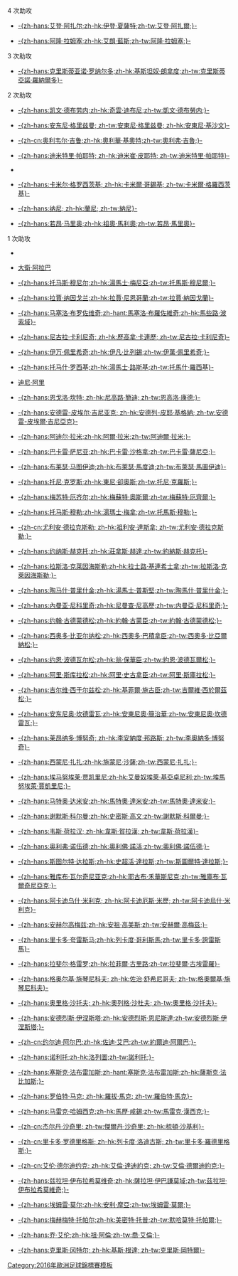 ;4 次助攻
{{div col|3}}
* {{flagicon|BEL}} [[伊登·夏薩特|-{zh-hans:艾登·阿扎尔;zh-hk:伊登·夏薩特;zh-tw:艾登·阿扎爾;}-]]
* {{flagicon|WAL}} [[阿隆·拉姆塞|-{zh-hans:阿隆·拉姆塞;zh-hk:艾朗·藍斯;zh-tw:阿隆·拉姆塞;}-]]
{{div col end}}

;3 次助攻
{{div col|3}}
* {{flagicon|POR}} [[基斯坦奴·朗拿度|-{zh-hans:克里斯蒂亚诺·罗纳尔多;zh-hk:基斯坦奴·朗拿度;zh-tw:克里斯蒂亞諾·羅納爾多}-]]
{{div col end}}

;2 次助攻
{{div col|3}}
* {{flagicon|BEL}} [[凱文·德布勞内|-{zh-hans:凯文·德布劳内;zh-hk:奇雲·迪布尼;zh-tw:凱文·德布勞内;}-]]
* {{flagicon|FRA}} [[安東尼·格里茲曼|-{zh-hans:安东尼·格里兹曼; zh-tw:安東尼·格里兹曼; zh-hk:安東尼·基沙文}-]]
* {{flagicon|FRA}} [[奧利弗·吉魯|-{zh-cn:奥利韦尔·吉鲁;zh-hk:奧利華·基奧特;zh-tw:奧利弗·吉魯;}-]]
* {{flagicon|FRA}} [[迪米特里·帕耶特|-{zh-hans:迪米特里·帕耶特; zh-hk:迪米崔·皮耶特; zh-tw:迪米特里·帕耶特}-]]
* {{flagicon|ISL}} {{link-en|卡爾·阿納森|Kári Árnason (footballer, born 1982)|-{zh-hans:卡尔·埃尔纳松;zh-hk:卡爾·阿拿臣;zh-tw:卡爾·阿納松;}-}}
* {{flagicon|POL}} [[卡米爾·格羅西茨基|-{zh-hans:卡米尔·格罗西茨基; zh-hk:卡米爾·哥錫基; zh-tw:卡米爾·格羅西茨基}-]]
* {{flagicon|POR}} [[納尼|-{zh-hans:纳尼; zh-hk:蘭尼; zh-tw:納尼}-]]
* {{flagicon|POR}} [[若昂·马里奥|-{zh-hans:若昂·马里奥;zh-hk:祖奧·馬利奧;zh-tw:若昂·馬里奧}-]]
{{div col end}}

;1 次助攻
{{div col|3}}
* {{flagicon|ALB}} {{link-en|雷迪安·梅穆沙伊|Ledian Memushaj|-{zh-hans:雷迪安·梅穆沙伊;zh-hk:雷迪安·美姆夏積;zh-tw:雷迪安·梅穆沙伊;}-}}
* {{flagicon|AUT}} [[大衛·阿拉巴]]
* {{flagicon|BEL}} [[托馬斯·穆尼爾|-{zh-hans:托马斯·穆尼尔;zh-hk:湯馬士·梅尼亞;zh-tw:托馬斯·穆尼爾;}-]]
* {{flagicon|BEL}} [[拉賈·納因戈蘭|-{zh-hans:拉賈·纳因戈兰;zh-hk:拉賈·尼恩哥蘭;zh-tw:拉賈·納因戈蘭}-]]
* {{flagicon|CRO}} [[马塞洛·布罗佐维奇|-{zh-hans:马塞洛·布罗佐维奇;zh-hant:馬塞洛·布羅佐維奇;zh-hk:馬些路·波索域}-]]
* {{flagicon|CRO}} [[尼古拉·卡利尼奇|-{zh-hans:尼古拉·卡利尼奇; zh-hk:歷高拿·卡連歷; zh-tw:尼古拉·卡利尼奇}-]]
* {{flagicon|CRO}} [[伊萬·佩里希奇|-{zh-hans:伊万·佩里希奇;zh-hk:伊凡·比列錫;zh-tw:伊萬·佩里希奇;}-]]
* {{flagicon|CZE}} [[托马什·罗西基|-{zh-hans:托马什·罗西基;zh-hk:湯馬士·路斯基;zh-tw:托馬什·羅西基}-]]
* {{flagicon|ENG}} [[迪尼·阿里]]
* {{flagicon|FRA}} [[尼高路·簡迪|-{zh-hans:恩戈洛·坎特; zh-hk:尼高路·簡迪; zh-tw:恩高洛·康德;}-]]
* {{flagicon|FRA}} [[安德雷-皮埃爾·吉尼亞克|-{zh-hans:安德雷-皮埃尔·吉尼亚克; zh-hk:安德列-皮耶·基格納; zh-tw:安德雷-皮埃爾·吉尼亞克}-]]
* {{flagicon|FRA}} [[阿迪尔·拉米|-{zh-hans:阿迪尔·拉米;zh-hk:阿爾·拉米;zh-tw:阿迪爾·拉米;}-]]
* {{flagicon|FRA}} [[巴卡雷·薩尼亞|-{zh-hans:巴卡雷·萨尼亚;zh-hk:巴卡雷·沙格拿;zh-tw:巴卡雷·薩尼亞;}-]]
* {{flagicon|FRA}} [[布莱瑟·马图伊迪|-{zh-hans:布莱瑟·马图伊迪;zh-hk:布萊瑟·馬度迪;zh-tw:布萊瑟·馬圖伊迪}-]]
* {{flagicon|GER}} [[托尼·克罗斯|-{zh-hans:托尼·克罗斯;zh-hk:東尼·卻奧斯;zh-tw:托尼·克羅斯;}-]]
* {{flagicon|GER}} [[梅苏特·厄齐尔|-{zh-hans:梅苏特·厄齐尔;zh-hk:梅蘇特·奧斯爾;zh-tw:梅蘇特·厄齊爾;}-]]
* {{flagicon|GER}} [[托马斯·穆勒|-{zh-hans:托马斯·穆勒;zh-hk:湯瑪士·梅拿;zh-tw:托馬斯·穆勒;}-]]
* {{flagicon|GER}} [[尤利安·德拉克斯勒|-{zh-cn:尤利安·德拉克斯勒; zh-hk:祖利安·達斯拿; zh-tw:尤利安·德拉克斯勒;}-]]
* {{flagicon|GER}} [[約納斯·赫克托|-{zh-hans:约纳斯·赫克托;zh-hk:莊拿斯·赫達;zh-tw:約納斯·赫克托}-]]
* {{flagicon|HUN}} [[拉斯洛·克萊因海斯勒|-{zh-hans:拉斯洛·克莱因海斯勒;zh-hk:拉士路·基連希士拿;zh-tw:拉斯洛·克萊因海斯勒;}-]]
* {{flagicon|HUN}} [[陶馬什·普里什金|-{zh-hans:陶马什·普里什金;zh-hk:湯馬士·普斯堅;zh-tw:陶馬什·普里什金;}-]]
* {{flagicon|HUN}} [[内曼亞·尼科里奇|-{zh-hans:內曼亚·尼科里奇;zh-hk:尼曼查·尼高歷;zh-tw:内曼亞·尼科里奇;}-]]
* {{flagicon|ISL}} [[约翰·古德蒙德森|-{zh-hans:约翰·古德蒙德松;zh-hk:約翰·古蒙臣;zh-tw:約翰·古德蒙德松;}-]]
* {{flagicon|ISL}} [[西奧多·埃瑪·比亞爾納松|-{zh-hans:西奥多·比亚尔纳松;zh-hk:西奧多·巴積拿臣;zh-tw:西奧多·比亞爾納松;}-]]
* {{flagicon|ISL}} [[瓊·達伊·波德瓦爾森|-{zh-hans:约恩·波德瓦尔松;zh-hk:翁·保華臣;zh-tw:約恩·波德瓦爾松;}-]]
* {{flagicon|ISL}} [[阿里·弗雷爾·斯庫拉森|-{zh-hans:阿里·斯库拉松;zh-hk:阿里·史古拿臣;zh-tw:阿里·斯庫拉松;}-]]
* {{flagicon|ISL}} [[吉爾維·西於爾茲松|-{zh-hans:吉尔维·西于尔兹松;zh-hk:基菲爾·施古臣;zh-tw:吉爾維·西於爾茲松;}-]]
* {{flagicon|ITA}} [[安東尼奧·坎德雷瓦|-{zh-hans:安东尼奥·坎德雷瓦;zh-hk:安東尼奧·簡治華;zh-tw:安東尼奧·坎德雷瓦;}-]]
* {{flagicon|ITA}} [[莱昂纳多·博努奇|-{zh-hans:莱昂纳多·博努奇; zh-hk:李安納度·邦路斯; zh-tw:李奧納多·博努奇}-]]
* {{flagicon|ITA}} [[西蒙尼·扎扎|-{zh-hans:西蒙尼·扎扎;zh-hk:施蒙尼·沙薩;zh-tw:西蒙尼·扎扎;}-]]
* {{flagicon|ITA}} [[埃馬努埃萊·吉亞切里尼|-{zh-hans:埃马努埃莱·贾凯里尼;zh-hk:艾曼奴埃萊·基亞卓尼利;zh-tw:埃馬努埃萊·賈凱里尼;}-]]
* {{flagicon|ITA}} [[馬特奧·達米安|-{zh-hans:马特奥·达米安;zh-hk:馬特奧·達米安;zh-tw:馬特奧·達米安;}-]]
* {{flagicon|IRL}} [[谢默斯·科尔曼|-{zh-hans:谢默斯·科尔曼;zh-hk:史密斯·高文;zh-tw:謝默斯·科爾曼;}-]]
* {{flagicon|IRL}} [[韦斯·荷拉汉|-{zh-hans:韦斯·荷拉汉; zh-hk:韋斯·賀拉漢; zh-tw:韋斯·荷拉漢}-]]
* {{flagicon|NIR}} [[奧利佛·諾伍德|-{zh-hans:奥利弗·诺伍德;zh-hk:奧利佛·諾活;zh-tw:奧利佛·諾伍德;}-]]
* {{flagicon|NIR}} [[斯圖爾特·達拉斯|-{zh-hans:斯图尔特·达拉斯;zh-hk:史超活·達拉斯;zh-tw:斯圖爾特·達拉斯;}-]]
* {{flagicon|POL}} [[雅库布·瓦夫日尼亚克|-{zh-hans:雅库布·瓦尔奇尼亚克;zh-hk:耶古布·禾華斯尼克;zh-tw:雅庫布·瓦爾奇尼亞克;}-]]
* {{flagicon|POL}} [[阿卡迪烏什·米利克|-{zh-hans:阿卡迪乌什·米利克; zh-hk:阿卡迪厄斯·米歷; zh-tw:阿卡迪烏什·米利克}-]] 
* {{flagicon|POR}} [[安祖·高美斯|-{zh-hans:安赫尔高梅兹;zh-hk:安祖·高美斯;zh-tw:安赫爾·高梅茲;}-]]
* {{flagicon|POR}} [[列卡度·哥利斯馬|-{zh-hans:里卡多·夸雷斯马;zh-hk:列卡度·哥利斯馬;zh-tw:里卡多·誇雷斯馬}-]]
* {{flagicon|POR}} [[拉斐爾·古埃雷羅|-{zh-hans:拉斐尔·格雷罗;zh-hk:拉菲爾·古里路;zh-tw:拉斐爾·古埃雷羅}-]]
* {{flagicon|RUS}} [[格奥尔基·施琴尼科夫|-{zh-hans:格奥尔基·施琴尼科夫; zh-hk:佐治·舒希尼哥夫; zh-tw:格奧爾基·施琴尼科夫}-]]
* {{flagicon|RUS}} [[奧里格·沙托夫|-{zh-hans:奥里格·沙托夫; zh-hk:奧列格·沙杜夫; zh-tw:奧里格·沙托夫}-]]
* {{flagicon|ESP}} [[安德烈斯·伊涅斯塔|-{zh-hans:安德烈斯·伊涅斯塔;zh-hk:安德烈斯·恩尼斯達;zh-tw:安德烈斯·伊涅斯塔;}-]]
* {{flagicon|ESP}} [[佐迪·艾巴|-{zh-cn:约尔迪·阿尔巴;zh-hk:佐迪·艾巴;zh-tw:約爾迪·阿爾巴;}-]]
* {{flagicon|ESP}} [[諾利托|-{zh-hans:诺利托;zh-hk:洛列圖;zh-tw:諾利托;}-]]
* {{flagicon|ESP}} [[塞斯克·法比加斯|-{zh-hans:塞斯克·法布雷加斯;zh-hant:塞斯克·法布雷加斯;zh-hk:薩斯克·法比加斯;}-]]
* {{flagicon|SVK}} [[罗伯特·马克|-{zh-hans:罗伯特·马克; zh-hk:羅拔·馬克; zh-tw:羅伯特·馬克}-]]
* {{flagicon|SVK}} [[馬歷·咸錫|-{zh-hans:马雷克·哈姆西克;zh-hk:馬歷·咸錫;zh-tw:馬雷克·漢西克;}-]]
* {{flagicon|SUI}} [[杰尔丹·沙奇里|-{zh-cn:杰尔丹·沙奇里; zh-tw:傑爾丹·沙奇里; zh-hk:梳頓·沙基利}-]]
* {{flagicon|SUI}} [[里卡多·罗德里格斯|-{zh-cn:里卡多·罗德里格斯; zh-hk:列卡度·洛迪古斯; zh-tw:里卡多·羅德里格斯;}-]]
* {{flagicon|SUI}} [[艾倫·達迪約克|-{zh-cn:艾伦·德尔迪约克; zh-hk:艾倫·達迪約克; zh-tw:艾倫·德爾迪約克;}-]]
* {{flagicon|SWE}} [[兹拉坦·伊布拉希莫维奇|-{zh-hans:兹拉坦·伊布拉希莫维奇;zh-hk:薩拉坦·伊巴謙莫域;zh-tw:茲拉坦·伊布拉希莫維奇;}-]]
* {{flagicon|TUR}} [[安利·摩亞|-{zh-hans:埃姆雷·莫尔;zh-hk:安利·摩亞;zh-tw:埃姆雷·莫爾;}-]]
* {{flagicon|TUR}} [[美密特·托普|-{zh-hans:梅赫梅特·托帕尔;zh-hk:美密特·托普;zh-tw:默哈莫特·托帕爾;}-]]
* {{flagicon|WAL}} [[乔·艾伦|-{zh-hans:乔·艾伦;zh-hk:祖·阿倫;zh-tw:喬·艾倫;}-]]
* {{flagicon|WAL}} [[基斯·根達|-{zh-hans:克里斯·冈特尔; zh-hk:基斯·根達; zh-tw:克里斯·岡特爾}-]]
{{div col end}}
<noinclude>
{{Template reference list}}
[[Category:2016年歐洲足球錦標賽模板]]
</noinclude>